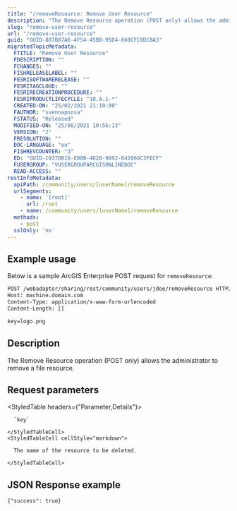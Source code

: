 ```yaml
---
title: "/removeResource: Remove User Resource"
description: "The Remove Resource operation (POST only) allows the administrator to remove a file resource."
slug: "remove-user-resource"
url: "/remove-user-resource"
guid: "GUID-887B87A6-4F54-45BB-95D4-860CFC0DC8A3"
migratedTopicMetadata:
  FTITLE: "Remove User Resource"
  FDESCRIPTION: ""
  FCHANGES: ""
  FISHRELEASELABEL: ""
  FESRISOFTWARERELEASE: ""
  FESRITAGCLOUD: ""
  FESRIRECREATIONPROCEDURE: ""
  FESRIPRODUCTLIFECYCLE: "10.8.1-*"
  CREATED-ON: "25/02/2021 21:19:00"
  FAUTHOR: "svennapoosa"
  FSTATUS: "Released"
  MODIFIED-ON: "25/08/2021 10:56:13"
  VERSION: "2"
  FRESOLUTION: ""
  DOC-LANGUAGE: "en"
  FISHREVCOUNTER: "3"
  ED: "GUID-C937DB16-E88B-4D20-9892-042068C3FECF"
  FUSERGROUP: "VUSERGROUPARCGISONLINEDOC"
  READ-ACCESS: ""
restInfoMetadata:
  apiPath: /community/users/[userName]/removeResource
  urlSegments:
    - name: '[root]'
      url: /root
    - name: /community/users/[userName]/removeResource
  methods:
    - post
  sslOnly: 'no'
---
```


## Example usage

Below is a sample ArcGIS Enterprise POST request for `removeResource`:

```markdown
POST /webadaptor/sharing/rest/community/users/jdoe/removeResource HTTP/1.1
Host: machine.domain.com
Content-Type: application/x-www-form-urlencoded
Content-Length: []

key=logo.png
```

## Description

The Remove Resource operation (POST only) allows the administrator to remove a file resource. 

## Request parameters

<StyledTable headers={"Parameter,Details"}>
  <StyledTableRow>
    <StyledTableCell cellStyle="markdown">

      `key` 

    </StyledTableCell>
    <StyledTableCell cellStyle="markdown">

      The name of the resource to be deleted.

    </StyledTableCell>
  </StyledTableRow>
</StyledTable>

## JSON Response example

```other
{"success": true}
```

 

